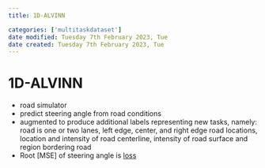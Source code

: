 ```yaml
---
title: 1D-ALVINN

categories: ['multitaskdataset']
date modified: Tuesday 7th February 2023, Tue
date created: Tuesday 7th February 2023, Tue
---
```


# 1D-ALVINN


- road simulator
- predict steering angle from road conditions
- augmented to produce additional labels representing new tasks, namely: road is one or two lanes, left edge, center, and right edge road locations, location and intensity of road centerline, intensity of road surface and region bordering road
- Root [MSE]  of steering angle is [loss](MSE]  of steering angle is [loss.qmd) 



